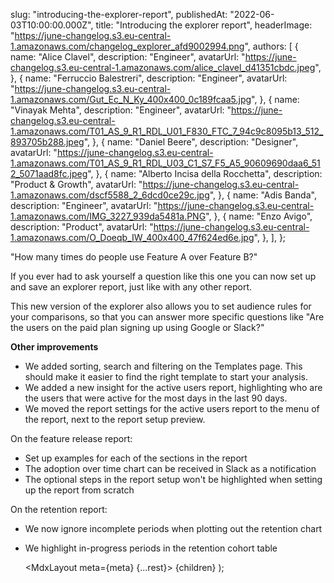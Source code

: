 
  slug: "introducing-the-explorer-report",
  publishedAt: "2022-06-03T10:00:00.000Z",
  title: "Introducing the explorer report",
  headerImage:
    "https://june-changelog.s3.eu-central-1.amazonaws.com/changelog_explorer_afd9002994.png",
  authors: [
    {
      name: "Alice Clavel",
      description: "Engineer",
      avatarUrl:
        "https://june-changelog.s3.eu-central-1.amazonaws.com/alice_clavel_d41351cbdc.jpeg",
    },
    {
      name: "Ferruccio Balestreri",
      description: "Engineer",
      avatarUrl:
        "https://june-changelog.s3.eu-central-1.amazonaws.com/Gut_Ec_N_Ky_400x400_0c189fcaa5.jpg",
    },
    {
      name: "Vinayak Mehta",
      description: "Engineer",
      avatarUrl:
        "https://june-changelog.s3.eu-central-1.amazonaws.com/T01_AS_9_R1_RDL_U01_F830_FTC_7_94c9c8095b13_512_893705b288.jpeg",
    },
    {
      name: "Daniel Beere",
      description: "Designer",
      avatarUrl:
        "https://june-changelog.s3.eu-central-1.amazonaws.com/T01_AS_9_R1_RDL_U03_C1_S7_F5_A5_90609690daa6_512_5071aad8fc.jpeg",
    },
    {
      name: "Alberto Incisa della Rocchetta",
      description: "Product & Growth",
      avatarUrl: "https://june-changelog.s3.eu-central-1.amazonaws.com/dscf5588_2_6dcd0ce29c.jpg",
    },
    {
      name: "Adis Banda",
      description: "Engineer",
      avatarUrl: "https://june-changelog.s3.eu-central-1.amazonaws.com/IMG_3227_939da5481a.PNG",
    },
    {
      name: "Enzo Avigo",
      description: "Product",
      avatarUrl:
        "https://june-changelog.s3.eu-central-1.amazonaws.com/O_Doeqb_IW_400x400_47f624ed6e.jpg",
    },
  ],
};

"How many times do people use Feature A over Feature B?"

If you ever had to ask yourself a question like this one you can now set up and save an explorer report, just like with any other report.

This new version of the explorer also allows you to set audience rules for your comparisons, so that you can answer more specific questions like "Are the users on the paid plan signing up using Google or Slack?"

**Other improvements**

- We added sorting, search and filtering on the Templates page. This should make it easier to find the right template to start your analysis.
- We added a new insight for the active users report, highlighting who are the users that were active for the most days in the last 90 days.
- We moved the report settings for the active users report to the menu of the report, next to the report setup preview.

On the feature release report:

- Set up examples for each of the sections in the report
- The adoption over time chart can be received in Slack as a notification
- The optional steps in the report setup won't be highlighted when setting up the report from scratch

On the retention report:

- We now ignore incomplete periods when plotting out the retention chart
- We highlight in-progress periods in the retention cohort table

  <MdxLayout meta={meta} {...rest}>
    {children}
  </MdxLayout>
);
